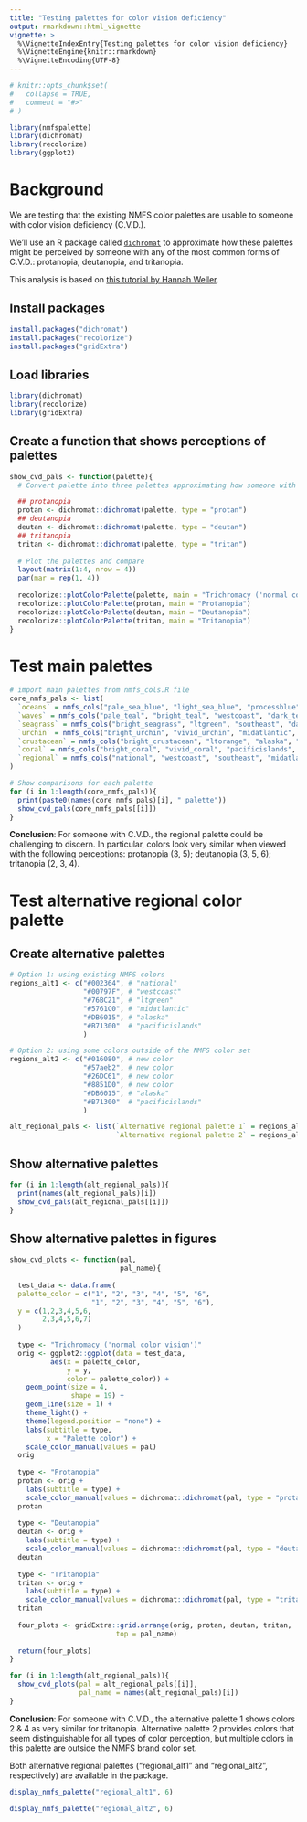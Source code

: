 ```yaml
---
title: "Testing palettes for color vision deficiency"
output: rmarkdown::html_vignette
vignette: >
  %\VignetteIndexEntry{Testing palettes for color vision deficiency}
  %\VignetteEngine{knitr::rmarkdown}
  %\VignetteEncoding{UTF-8}
---
```


```r
# knitr::opts_chunk$set(
#   collapse = TRUE,
#   comment = "#>"
# )
```

```r
library(nmfspalette)
library(dichromat)
library(recolorize)
library(ggplot2)
```

# Background

We are testing that the existing NMFS color palettes are usable to someone with color vision deficiency (C.V.D.).

We'll use an R package called [`dichromat`](https://cran.r-project.org/web/packages/dichromat/index.html) to approximate how these palettes might be perceived by someone with any of the most common forms of C.V.D.: protanopia, deutanopia, and tritanopia.

This analysis is based on [this tutorial by Hannah Weller](https://hiweller.rbind.io/post/using-the-dichromat-package-to-check-if-your-plot-is-colorblind-friendly/).

## Install packages
```r
install.packages("dichromat")
install.packages("recolorize")
install.packages("gridExtra")
```

## Load libraries
```r
library(dichromat)
library(recolorize)
library(gridExtra)
```

## Create a function that shows perceptions of palettes
```r
show_cvd_pals <- function(palette){
  # Convert palette into three palettes approximating how someone with each type of C.V.D. would perceive the original palette

  ## protanopia
  protan <- dichromat::dichromat(palette, type = "protan")
  ## deutanopia
  deutan <- dichromat::dichromat(palette, type = "deutan")
  ## tritanopia
  tritan <- dichromat::dichromat(palette, type = "tritan")
  
  # Plot the palettes and compare
  layout(matrix(1:4, nrow = 4))
  par(mar = rep(1, 4))
  
  recolorize::plotColorPalette(palette, main = "Trichromacy ('normal color vision')")
  recolorize::plotColorPalette(protan, main = "Protanopia")
  recolorize::plotColorPalette(deutan, main = "Deutanopia")
  recolorize::plotColorPalette(tritan, main = "Tritanopia")
}
```

# Test main palettes
```r
# import main palettes from nmfs_cols.R file
core_nmfs_pals <- list(
  `oceans` = nmfs_cols("pale_sea_blue", "light_sea_blue", "processblue", "reflexblue", "national", "o50pblack"),
  `waves` = nmfs_cols("pale_teal", "bright_teal", "westcoast", "dark_teal_green"),
  `seagrass` = nmfs_cols("bright_seagrass", "ltgreen", "southeast", "dark_seagrass"),
  `urchin` = nmfs_cols("bright_urchin", "vivid_urchin", "midatlantic", "dark_urchin"),
  `crustacean` = nmfs_cols("bright_crustacean", "ltorange", "alaska", "dark_crustacean"),
  `coral` = nmfs_cols("bright_coral", "vivid_coral", "pacificislands", "dark_coral"),
  `regional` = nmfs_cols("national", "westcoast", "southeast", "midatlantic", "alaska", "pacificislands")
)

# Show comparisons for each palette
for (i in 1:length(core_nmfs_pals)){
  print(paste0(names(core_nmfs_pals)[i], " palette"))
  show_cvd_pals(core_nmfs_pals[[i]])
}
```

**Conclusion**: For someone with C.V.D., the regional palette could be challenging to discern. In particular, colors look very similar when viewed with the following perceptions: protanopia (3, 5); deutanopia (3, 5, 6); tritanopia (2, 3, 4).

# Test alternative regional color palette
## Create alternative palettes
```r
# Option 1: using existing NMFS colors
regions_alt1 <- c("#002364", # "national"
                  "#00797F", # "westcoast"
                  "#76BC21", # "ltgreen"
                  "#5761C0", # "midatlantic"
                  "#DB6015", # "alaska"
                  "#B71300"  # "pacificislands"
                  )

# Option 2: using some colors outside of the NMFS color set
regions_alt2 <- c("#016080", # new color
                  "#57aeb2", # new color
                  "#26DC61", # new color
                  "#8851D0", # new color
                  "#DB6015", # "alaska"
                  "#B71300"  # "pacificislands"
                  )

alt_regional_pals <- list(`Alternative regional palette 1` = regions_alt1,
                          `Alternative regional palette 2` = regions_alt2)

```

## Show alternative palettes
```r
for (i in 1:length(alt_regional_pals)){
  print(names(alt_regional_pals)[i])
  show_cvd_pals(alt_regional_pals[[i]])
}
```

## Show alternative palettes in figures
```r
show_cvd_plots <- function(pal,
                           pal_name){
  
  test_data <- data.frame(
  palette_color = c("1", "2", "3", "4", "5", "6",
                    "1", "2", "3", "4", "5", "6"),
  y = c(1,2,3,4,5,6,
        2,3,4,5,6,7)
  )
  
  type <- "Trichromacy ('normal color vision')"
  orig <- ggplot2::ggplot(data = test_data,
          aes(x = palette_color,
              y = y,
              color = palette_color)) + 
    geom_point(size = 4,
               shape = 19) +
    geom_line(size = 1) +
    theme_light() +
    theme(legend.position = "none") +
    labs(subtitle = type,
         x = "Palette color") +
    scale_color_manual(values = pal)
  orig
  
  type <- "Protanopia"
  protan <- orig +
    labs(subtitle = type) +
    scale_color_manual(values = dichromat::dichromat(pal, type = "protan")) 
  protan
  
  type <- "Deutanopia"
  deutan <- orig +
    labs(subtitle = type) +
    scale_color_manual(values = dichromat::dichromat(pal, type = "deutan"))
  deutan
  
  type <- "Tritanopia"
  tritan <- orig +
    labs(subtitle = type) +
    scale_color_manual(values = dichromat::dichromat(pal, type = "tritan"))
  tritan
  
  four_plots <- gridExtra::grid.arrange(orig, protan, deutan, tritan,
                          top = pal_name)
  
  return(four_plots)
}

for (i in 1:length(alt_regional_pals)){
  show_cvd_plots(pal = alt_regional_pals[[i]],
                 pal_name = names(alt_regional_pals)[i])
}
```

**Conclusion**: For someone with C.V.D., the alternative palette 1 shows colors 2 & 4 as very similar for tritanopia. Alternative palette 2 provides colors that seem distinguishable for all types of color perception, but multiple colors in this palette are outside the NMFS brand color set.

Both alternative regional palettes ("regional_alt1" and "regional_alt2", respectively) are available in the package.

```r
display_nmfs_palette("regional_alt1", 6)
```

```r
display_nmfs_palette("regional_alt2", 6)
```
